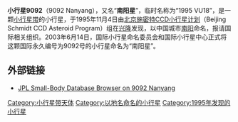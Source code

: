 {{Infobox Planet 
| minorplanet = yes 
| width = 25em 
| bgcolour = #FFFFC0 
| apsis = 
| name = Nanyang
| symbol = 
| image = 
| caption = 
| discovery = yes 
| discovery_ref = 
| discoverer = [[北京施密特CCD小行星计划|北京施密特CCD小行星计划]]
| discovery_site = [[兴隆县|兴隆]]
| discovered = 1995年11月4日
| designations = yes
| mp_name = 9092
| alt_names = 1995 VU18
| mp_category = 
| orbit_ref = 
| epoch = 2008年5月14日
| aphelion = 3.1827284
| perihelion = 2.8655656
| semimajor = 
| eccentricity = 0.0524384
| period = 1920.8911911
| avg_speed = 
| inclination = 10.83275
| asc_node = 116.91098
| mean_anomaly = 354.61756
| arg_peri = 147.25964
| satellites = 
| physical_characteristics = yes 
| dimensions = 
| mass = 
| density = 
| surface_grav = 
| escape_velocity = 
| sidereal_day = 
| axial_tilt = 
| pole_ecliptic_lat = 
| pole_ecliptic_lon = 
| albedo = 
| temperatures= 
| temp_name1 = 
| mean_temp_1 = 
| max_temp_1 = 
| temp_name2 = 
| max_temp_2 = 
| spectral_type = 
| abs_magnitude = 11.9
}}
'''小行星9092'''（9092 Nanyang），又名“'''南阳星'''”，临时名称为“1995 VU18”，是一颗[[小行星带|小行星带]]的小行星，于1995年11月4日由[[北京施密特CCD小行星计划|北京施密特CCD小行星计划]]（Beijing Schmidt CCD Asteroid Program）组在[[兴隆县|兴隆]]发现，以中国城市[[南阳市|南阳]]命名，报请国际相关组织。2003年6月14日，国际小行星命名委员会和国际小行星中心正式将这颗国际永久编号为9092号的小行星命名为“南阳星”。

== 外部链接 ==
*[http://ssd.jpl.nasa.gov/sbdb.cgi?sstr=9092+Nanyang JPL Small-Body Database Browser on 9092 Nanyang] {{Wayback|url=http://ssd.jpl.nasa.gov/sbdb.cgi?sstr=9092+Nanyang |date=20210608064143 }}
{{Beltasteroid-stub}}

[[Category:小行星带天体|Category:小行星带天体]]
[[Category:以地名命名的小行星|Category:以地名命名的小行星]]
[[Category:1995年发现的小行星|Category:1995年发现的小行星]]
